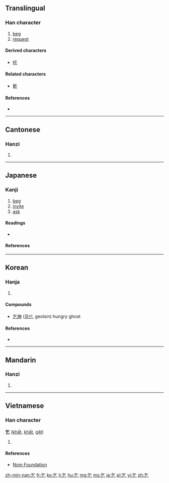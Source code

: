 ==Translingual==

===Han character===
{{Han char|rn=5|rad=乙|as=02|sn=3|four=8071<sub>7</sub>|canj=人弓 (ON)|ids=⿱[[𠂉]][[乙]]}}

# [[beg]]
# [[request]]

====Derived characters====
* [[吃]]

====Related characters====
* [[乾]] {{qualifier|current form related, etymologically distinct}}

====References====
* {{Han ref|kx=0084.030|dkj=00170|dj=0170.030|hdz=10050.070|uh=4E5E|ud=20062|bh=A45E|bd=42078}}

----

==Cantonese==

===Hanzi===
{{yue-hanzi|jyut=hat1|y=hat1}}

# {{defn|lang=yue|sort=乙02}}

----

==Japanese==

===Kanji===
{{ja-kanji|grade=uc|rs=乙02}}

# [[beg]]
# [[invite]]
# [[ask]]

====Readings====
* {{ja-readings|goon=[[こつ]] (kotsu), [[こち]] (kochi)|kanon=[[きつ]] (kitsu)|on=[[き]] (ki), [[きけ]] (kike)|kun=[[こう]] (kou), [[こい]] (koi)}}

====References====
{{ja-kref
|jis= 3870
|ku= 2480
|shift= 8CEE
|euc= B8F0
|freq= 2478
|nelson= 262
|newnelson= 59
|halpern= 1961
|kld= ''not listed''
|heisig= 462
|tuttle= 0a3.4
}}

----

==Korean==

===Hanja===
{{ko-hanja|hangeul=걸|rv=geol|mr=kŏl|eumhun=[[빌다|빌]]|ehrv=bil|ehmr=pil|ehy=}}

# {{defn|lang=ko|sort=乙02}}

====Compounds====
* [[乞神]] ([[걸신]], geolsin) hungry ghost

====References====
* {{Hanja ref|nav=7925}}

----

==Mandarin==

===Hanzi===
{{cmn-hanzi|pin=[[qǐ]] ([[qi3]])|wg=ch'i<sup>3</sup>}}

# {{defn|lang=cmn|sort=乙02}}

----

==Vietnamese==

===Han character===
'''乞''' ([[khất]], [[khắt]], [[gật]])

# {{defn|vi}}

====References====
*[http://nomfoundation.org/common/nom_details.php?codepoint=4e5e Nom Foundation]

[[zh-min-nan:乞]]
[[fr:乞]]
[[ko:乞]]
[[li:乞]]
[[hu:乞]]
[[mg:乞]]
[[ms:乞]]
[[ja:乞]]
[[pl:乞]]
[[vi:乞]]
[[zh:乞]]